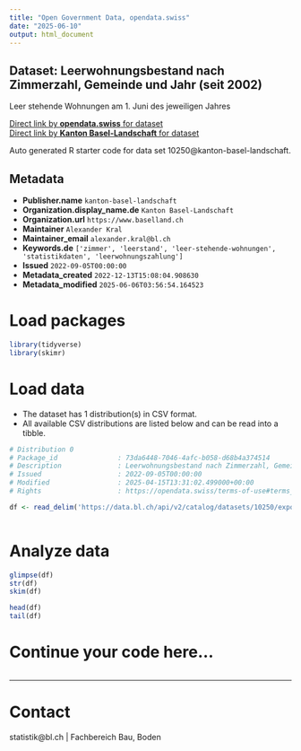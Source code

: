 ```yaml
---
title: "Open Government Data, opendata.swiss"
date: "2025-06-10"
output: html_document
---
```


## Dataset: Leerwohnungsbestand nach Zimmerzahl, Gemeinde und Jahr (seit 2002)

Leer stehende Wohnungen am 1. Juni des jeweiligen Jahres

[Direct link by **opendata.swiss** for dataset](https://opendata.swiss/de/dataset/leerwohnungsbestand-nach-zimmerzahl-gemeinde-und-jahr-ab-2002)<br>
[Direct link by **Kanton Basel-Landschaft** for dataset](https://data.bl.ch/explore/dataset/10250/)

Auto generated R starter code for data set 10250@kanton-basel-landschaft.

## Metadata

- **Publisher.name** `kanton-basel-landschaft`
- **Organization.display_name.de** `Kanton Basel-Landschaft`
- **Organization.url** `https://www.baselland.ch`
- **Maintainer** `Alexander Kral`
- **Maintainer_email** `alexander.kral@bl.ch`
- **Keywords.de** `['zimmer', 'leerstand', 'leer-stehende-wohnungen', 'statistikdaten', 'leerwohnungszahlung']`
- **Issued** `2022-09-05T00:00:00`
- **Metadata_created** `2022-12-13T15:08:04.908630`
- **Metadata_modified** `2025-06-06T03:56:54.164523`


# Load packages

```r

library(tidyverse)
library(skimr)

```

# Load data

-   The dataset has 1 distribution(s) in CSV format.
-   All available CSV distributions are listed below and can be read into a tibble.

```r

# Distribution 0
# Package_id               : 73da6448-7046-4afc-b058-d68b4a374514
# Description              : Leerwohnungsbestand nach Zimmerzahl, Gemeinde und Jahr (seit 2002) (csv)
# Issued                   : 2022-09-05T00:00:00
# Modified                 : 2025-04-15T13:31:02.499000+00:00
# Rights                   : https://opendata.swiss/terms-of-use#terms_by

df <- read_delim('https://data.bl.ch/api/v2/catalog/datasets/10250/exports/csv?use_labels=true')



```

# Analyze data

```r

glimpse(df)
str(df)
skim(df)

head(df)
tail(df)

```

# Continue your code here...

```r

```

------------------------------------------------------------------------

# Contact

statistik@bl.ch | Fachbereich Bau, Boden
